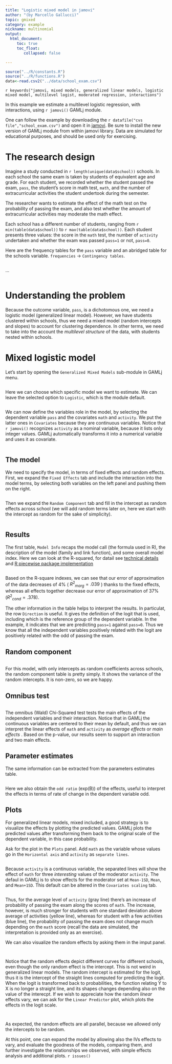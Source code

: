 ```yaml
---
title: "Logistic mixed model in jamovi"
author: "(by Marcello Gallucci)"
topic: gmixed
category: example
nickname: multinomial
output: 
  html_document:
     toc: true
     toc_float:
        collapsed: false

---
```


```r
source("../R/constants.R")
source("../R/functions.R")
data<-read.csv2("../data/school_exam.csv")
```

`r keywords("jamovi, mixed models, generalized linear models, logistic mixed model, multilevel logist, moderated regression, interactions")`


In this example we estimate a multilevel logistic regression, with interactions, using `r jamovi()` GAMLj module. 

One can follow the example by downloading the
`r datafile("cvs file","school_exam.csv")` and open it in [jamovi](https://www.jamovi.org/download.html). Be sure to install the new version of GAMLj module from within jamovi library. Data are simulated for educational purposes, and should be used only for exercising.

# The research design

Imagine a study conducted in `r length(unique(data$school))` schools. In each school the same exam is taken by students of equivalent age and grade. For each student, we recorded whether the student passed the exam, `pass`, the student's score in math test, `math`, and the number of extracurricular activities the student undertook during the semester.

The researcher wants to estimate the effect of the math test on the probability of passing the exam, and also test whether the amount of extracurricular activities may moderate the math effect.

Each school has a different number of students, ranging from `r min(table(data$school))` to `r max(table(data$school))`. Each student presents three values: the score in the `math` test, the number of `activity` undertaken and whether the exam was passed `pass=1` or not, `pass=0`.


Here are the frequency tables for the `pass` variable and an abridged table for the schools variable. `frequencies` -> `Contingency tables`.

<img src="examples/gzlmmixed1/results_freq1.png" class="img-responsive" alt="">

...

<img src="examples/gzlmmixed1/results_freq2.png" class="img-responsive" alt="">

# Understanding the problem

Because the outcome variable, `pass`, is a dichotomous one, we need a logistic model (generalized linear model). However, we have students clustered within schools, thus we need a mixed model (random intercepts and slopes) to account for clustering dependence. In other terms, we need to take into the account the _multilevel structure_ of the data, with students nested within schools.


# Mixed logistic model

Let's start by opening the `Generalized Mixed Models` sub-module in GAMLj menu.

<img src="examples/gzlmmixed1/menu.png" class="img-responsive" alt="">

Here we can choose which specific model we want to estimate. We can leave the selected option to `Logistic`, which is the module default.

<img src="examples/gzlmmixed1/models.png" class="img-responsive" alt="">

We can now define the variables role in the model, by selecting the dependent variable `pass` and the covariates `math` and `activity`. We put the latter ones in `Covariates` because they are continuous variables. Notice that `r jamovi()` recognizes `activity` as a nominal variable, because it lists only integer values. GAMLj automatically transforms it into a numerical variable and uses it as covariate.

<img src="examples/gzlmmixed1/variables.png" class="img-responsive" alt="">

## The model

We need to specify the model, in terms of fixed effects and random effects. First, we expand the `Fixed Effects` tab and include the interaction into the model terms, by selecting both variables on the left panel and pushing them on the right.

<img src="examples/gzlmmixed1/fixed.png" class="img-responsive" alt="">

Then we expand the `Random Component` tab and fill in the intercept as random effects across school (we will add random terms later on, here we start with the intercept as random for the sake of simplicity).

<img src="examples/gzlmmixed1/random1.png" class="img-responsive" alt="">

## Results

The first table, `Model Info` recaps the model call (the formula used in R), the description of the model (family and link function), and some overall model index. Here we can look at the R-squared, for datail see [technical details](gzlm_specs.html) and [R piecewise package implementation](https://cran.r-project.org/web/packages/piecewiseSEM/) 

<img src="examples/gzlmmixed1/results_modelinfo.png" class="img-responsive" alt="">

Based on the R-square indexes, we can see that our error of approximation of the data decreases of 4% ( ${R^2}_{marg}=.039$ ) thanks to the fixed effects, whereas all effects together decrease our error of approximation of 37% (${R^2}_{cond}=.378$). 

The other information in the table helps to interpret the results. In particulat, the row `Direction` is useful. It gives the definition of the logit that is used, including which is the reference group of the dependent variable. In the example, it indicates that we are predicting `pass=1` against `pass=0`. Thus we know that all the independent variables positively related with the logit are positively related with the odd of passing the exam.

## Random component

<img src="examples/gzlmmixed1/results_random1.png" class="img-responsive" alt="">

For this model, with only intercepts as random coefficients across schools, the random component table is pretty simply. It shows the variance of the random intercepts. It is non-zero, so we are happy.

## Omnibus test

<img src="examples/gzlmmixed1/results_omnibus1.png" class="img-responsive" alt="">

The omnibus (Wald) Chi-Squared test tests the main effects of the independent variables and their interaction. Notice that in GAMLj the continuous variables are centered to their mean by default, and thus we can interpret the linear effects of `math` and `activity` as _average effects_ or _main effects_ . Based on the p-value, our results seem to support an interaction and two main effects.

## Parameter estimates

The same information can be extracted from the parameters estimates table.

<img src="examples/gzlmmixed1/results_params.png" class="img-responsive" alt="">

Here we also obtain the `odd ratio` (exp(B)) of the effects, useful to interpret the effects in terms of rate of change in the dependent variable odd.

## Plots

For generalized linear models, mixed included, a good strategy is to visualize the effects by plotting the predicted values. GAMLj plots the predicted values after transforming them back to the original scale of the dependent variable, in this case probability.

Ask for the plot in the `Plots` panel. Add `math` as the variable whose values go in the `Horizontal axis` and `activity` as `separate lines`. 

<img src="examples/gzlmmixed1/plot1.png" class="img-responsive" alt="">

Because `activity` is a continuous variable, the separated lines will show the effect of `math` for three _interesting_ values of the moderator `activity`. The defaul in GAMLj is to show effects for the moderator set at `Mean-1SD`, `Mean`, and `Mean+1SD`. This default can be altered in the `Covariates scaling` tab.

<img src="examples/gzlmmixed1/results_plot1.png" class="img-responsive" alt="">

Thus, for the average level of `activity` (gray line) there's an increase of probability of passing the exam along the scores of `math`. The increase, however, is much stronger for students with one standard deviation above average of activities (yellow line), whereas for student with a few activities (blue line), the probability of passing the exam does not change much depending on the `math` score (recall the data are simulated, the interpretation is provided only as an exercise).

We can also visualize the random effects by asking them in the imput panel.

<img src="examples/gzlmmixed1/plot2.png" class="img-responsive" alt="">

<img src="examples/gzlmmixed1/results_plot2.png" class="img-responsive" alt="">

Notice that the random effects depict different curves for different schools, even though the only random effect is the intercept. This is not weird in generalized linear models. The random intercept is estimated for the logit, thus it is the intercept of the straight lines computed for predicting the logit. When the logit is transformed back to probabilities, the function relating Y to X is no longer a straight line, and its shapes changes depending also on the value of the interecpt. If we wish to appreciate how the random _linear_ effects vary, we can ask for the `Linear Predictor` plot, which plots the effects in the logit scale.

<img src="examples/gzlmmixed1/plot3.png" class="img-responsive" alt="">

<img src="examples/gzlmmixed1/results_plot3.png" class="img-responsive" alt="">

As expected, the random effects are all parallel, because we allowed only the intercepts to be random.

At this point, one can expand the model by allowing also the IVs effects to vary, and evaluate the goodness of the models, comparing them, and further investigate the relationships we observed, with simple effects analysis and additional plots.
`r issues()`